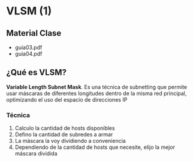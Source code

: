 
# VLSM (1)

## Material Clase

- <ExternalLink href='/inacap/ti3v35/docs/guia03.pdf'>guia03.pdf</ExternalLink>
- <ExternalLink href='/inacap/ti3v35/docs/guia04.pdf'>guia04.pdf</ExternalLink>

## ¿Qué es VLSM?
**Variable Length Subnet Mask**. Es una técnica de subnetting que permite usar máscaras de diferentes longitudes dentro de la misma red principal, optimizando el uso del espacio de direcciones IP

### Técnica

1. Calculo la cantidad de hosts disponibles
2. Defino la cantidad de subredes a armar
3. La máscara la voy dividiendo a conveniencia
4. Dependiendo de la cantidad de hosts que necesite, elijo la mejor máscara dividida



